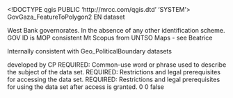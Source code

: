 <!DOCTYPE qgis PUBLIC 'http://mrcc.com/qgis.dtd' 'SYSTEM'>
<qgis version="3.42.0-Münster">
  <identifier>GovGaza_FeatureToPolygon2</identifier>
  <parentidentifier></parentidentifier>
  <language>EN</language>
  <type>dataset</type>
  <title>GovGaza_FeatureToPolygon2</title>
  <abstract>West Bank governorates. In the absence of any other identification scheme. GOV ID is MOP consistent Mt Scopus from UNTSO Maps - see Beatrice

Internally consistent with Geo_PoliticalBoundary datasets

developed by CP</abstract>
  <keywords vocabulary="gmd:topicCategory">
    <keyword>REQUIRED: Common-use word or phrase used to describe the subject of the data set.</keyword>
  </keywords>
  <contact>
    <name></name>
    <organization></organization>
    <position></position>
    <voice></voice>
    <fax></fax>
    <email></email>
    <role></role>
  </contact>
  <links>
    <link type="Local Area Network" url="file://\\192.168.1.3\Gis$\filing\GIS\GIS_Data\Gaza.mdb" size="" format="" mimeType="" description="" name="Shapefile"/>
  </links>
  <dates/>
  <fees></fees>
  <constraints type="Access">REQUIRED: Restrictions and legal prerequisites for accessing the data set.</constraints>
  <rights>REQUIRED: Restrictions and legal prerequisites for using the data set after access is granted.</rights>
  <encoding></encoding>
  <crs>
    <spatialrefsys nativeFormat="Wkt">
      <wkt></wkt>
      <proj4></proj4>
      <srsid>0</srsid>
      <srid>0</srid>
      <authid></authid>
      <description></description>
      <projectionacronym></projectionacronym>
      <ellipsoidacronym></ellipsoidacronym>
      <geographicflag>false</geographicflag>
    </spatialrefsys>
  </crs>
  <extent>
    <spatial minz="0" miny="70694.44599999999627471" crs="EPSG:4326" minx="75628.91400000000430737" maxy="217546.30999999999767169" maxz="0" dimensions="2" maxx="204249.6969999999855645"/>
    <temporal>
      <period>
        <start></start>
        <end></end>
      </period>
    </temporal>
  </extent>
</qgis>

